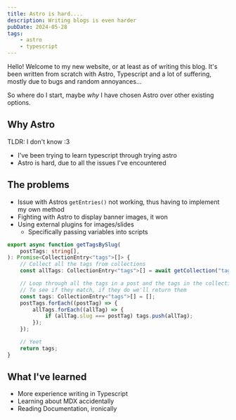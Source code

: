 ```yaml
---
title: Astro is hard....
description: Writing blogs is even harder
pubDate: 2024-05-28
tags:
    - astro
    - typescript
---
```


Hello! Welcome to my new website, or at least as of writing this blog.
It's been written from scratch with Astro, Typescript and a lot of suffering, mostly due to bugs and random annoyances...

So where do I start, maybe _why_ I have chosen Astro over other existing options.

## Why Astro
TLDR: I don't know :3

- I've been trying to learn typescript through trying astro
- Astro is hard, due to all the issues I've encountered

## The problems
- Issue with Astros `getEntries()` not working, thus having to implement my own method
- Fighting with Astro to display banner images, it won
- Using external plugins for images/slides
  - Specifically passing variables into scripts

```typescript
export async function getTagsBySlug(
    postTags: string[],
): Promise<CollectionEntry<"tags">[]> {
    // Collect all the tags from collections
    const allTags: CollectionEntry<"tags">[] = await getCollection("tags");

    // Loop through all the tags in a post and the tags in the collections
    // To see if they match, if they do we'll return them
    const tags: CollectionEntry<"tags">[] = [];
    postTags.forEach((postTag) => {
        allTags.forEach((allTag) => {
            if (allTag.slug === postTag) tags.push(allTag);
        });
    });

    // Yeet
    return tags;
}
```

## What I've learned
- More experience writing in Typescript
- Learning about MDX accidentally
- Reading Documentation, ironically
